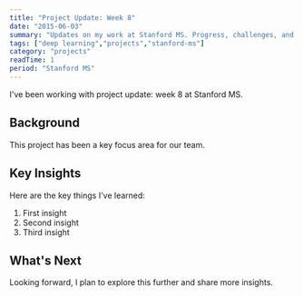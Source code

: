 ```yaml
---
title: "Project Update: Week 8"
date: "2015-06-03"
summary: "Updates on my work at Stanford MS. Progress, challenges, and lessons learned."
tags: ["deep learning","projects","stanford-ms"]
category: "projects"
readTime: 1
period: "Stanford MS"
---
```


I've been working with project update: week 8 at Stanford MS.

## Background

This project has been a key focus area for our team.

## Key Insights

Here are the key things I've learned:

1. First insight
2. Second insight
3. Third insight

## What's Next

Looking forward, I plan to explore this further and share more insights.

